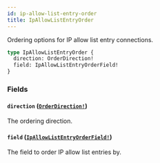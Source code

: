 ```yaml
---
id: ip-allow-list-entry-order
title: IpAllowListEntryOrder
---
```


Ordering options for IP allow list entry connections.

```graphql
type IpAllowListEntryOrder {
  direction: OrderDirection!
  field: IpAllowListEntryOrderField!
}
```

### Fields

#### `direction` ([`OrderDirection!`](/docs/api/enums/order-direction))

The ordering direction.

#### `field` ([`IpAllowListEntryOrderField!`](/docs/api/enums/ip-allow-list-entry-order-field))

The field to order IP allow list entries by.

